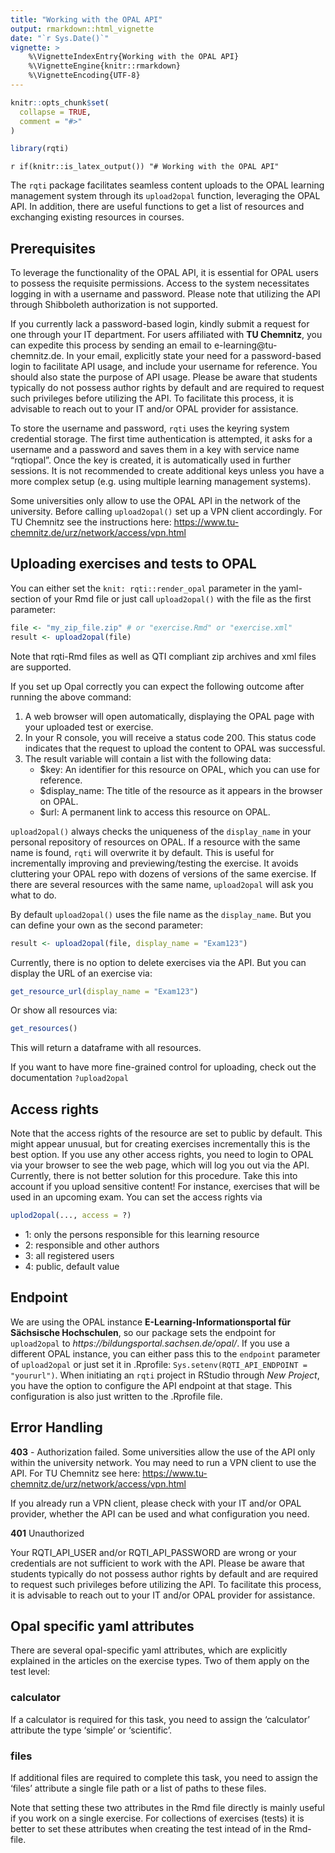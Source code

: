 ```yaml
---
title: "Working with the OPAL API" 
output: rmarkdown::html_vignette
date: "`r Sys.Date()`"
vignette: >
    %\VignetteIndexEntry{Working with the OPAL API}
    %\VignetteEngine{knitr::rmarkdown}
    %\VignetteEncoding{UTF-8}
---
```


```r
knitr::opts_chunk$set(
  collapse = TRUE,
  comment = "#>"
)
```
```r
library(rqti)
```

`r if(knitr::is_latex_output()) "# Working with the OPAL API"`

The `rqti` package facilitates seamless content uploads to the OPAL learning management system through its `upload2opal` function, leveraging the OPAL API. In addition, there are useful functions to get a list of resources and exchanging existing resources in courses.

## Prerequisites

To leverage the functionality of the OPAL API, it is essential for OPAL users to possess the requisite permissions. Access to the system necessitates logging in with a username and password. Please note that utilizing the API through Shibboleth authorization is not supported.

If you currently lack a password-based login, kindly submit a request for one through your IT department. For users affiliated with **TU Chemnitz**, you can expedite this process by sending an email to e-learning@tu-chemnitz.de. In your email, explicitly state your need for a password-based login to facilitate API usage, and include your username for reference. You should also state the purpose of API usage. Please be aware that students typically do not possess author rights by default and are required to request such privileges before utilizing the API. To facilitate this process, it is advisable to reach out to your IT and/or OPAL provider for assistance.

To store the username and password, `rqti` uses the keyring system credential storage. The first time authentication is attempted, it asks for a username and a password and saves them in a key with service name "rqtiopal". Once the key is created, it is automatically used in further sessions. It is not recommended to create additional keys unless you have a more complex setup (e.g. using multiple learning management systems).

Some universities only allow to use the OPAL API in the network of the university. Before calling `upload2opal()` set up a VPN client accordingly. 
For TU Chemnitz see the instructions here: <https://www.tu-chemnitz.de/urz/network/access/vpn.html>

## Uploading exercises and tests to OPAL

You can either set the `knit: rqti::render_opal` parameter in the yaml-section of your Rmd file or just call `upload2opal()` with the file as the first parameter:

```r
file <- "my_zip_file.zip" # or "exercise.Rmd" or "exercise.xml"
result <- upload2opal(file)
```

Note that rqti-Rmd files as well as QTI compliant zip archives and xml files are supported.

If you set up Opal correctly you can expect the following outcome after running the above command:

1. A web browser will open automatically, displaying the OPAL page with your uploaded test or exercise.
2. In your R console, you will receive a status code 200. This status code indicates that the request to upload the content to OPAL was successful.
3. The result variable will contain a list with the following data:
    - $key: An identifier for this resource on OPAL, which you can use for reference.
    - $display_name: The title of the resource as it appears in the browser on OPAL.
    - $url: A permanent link to access this resource on OPAL.

`upload2opal()` always checks the uniqueness of the `display_name` in your personal repository of resources on OPAL. If a resource with the same name is found, `rqti` will overwrite it by default. This is useful for incrementally improving and previewing/testing the exercise. It avoids cluttering your OPAL repo with dozens of versions of the same exercise. If there are several resources with the same name, `upload2opal` will ask you what to do.

By default `upload2opal()` uses the file name as the `display_name`. But you can define your own as the second parameter:

```r
result <- upload2opal(file, display_name = "Exam123")
```

Currently, there is no option to delete exercises via the API. But you can display the URL of an exercise via:

```r
get_resource_url(display_name = "Exam123")
```

Or show all resources via:

```r
get_resources()
```

This will return a dataframe with all resources.
 
If you want to have more fine-grained control for uploading, check out the documentation `?upload2opal`

## Access rights

Note that the access rights of the resource are set to public by default. This might appear unusual, but for creating exercises incrementally this is the best option. If you use any other access rights, you need to login to OPAL via your browser to see the web page, which will log you out via the API. Currently, there is not better solution for this procedure. Take this into account if you upload sensitive content! For instance, exercises that will be used in an upcoming exam. You can set the access rights via

```r
uplod2opal(..., access = ?)
```

- 1: only the persons responsible for this learning resource
- 2: responsible and other authors
- 3: all registered users
- 4: public, default value

## Endpoint

We are using the OPAL instance **E-Learning-Informationsportal für Sächsische Hochschulen**, so our package sets the endpoint for `upload2opal` to *https://bildungsportal.sachsen.de/opal/*. If you use a different OPAL instance, you can either pass this to the `endpoint` parameter of `upload2opal` or just set it in .Rprofile: `Sys.setenv(RQTI_API_ENDPOINT = "yoururl")`. When initiating an `rqti` project in RStudio through *New Project*, you have the option to configure the API endpoint at that stage. This configuration is also just written to the .Rprofile file.

## Error Handling

**403** - Authorization failed. Some universities allow the use of the API only within the university network. You may need to run a VPN client to use the API. 
For TU Chemnitz see here: <https://www.tu-chemnitz.de/urz/network/access/vpn.html>

If you already run a VPN client, please check with your IT and/or OPAL provider, whether the API can be used and what configuration you need.

**401** Unauthorized

Your RQTI_API_USER and/or RQTI_API_PASSWORD are wrong or your credentials are not sufficient to work with the API. Please be aware that students typically do not possess author rights by default and are required to request such privileges before utilizing the API. To facilitate this process, it is advisable to reach out to your IT and/or OPAL provider for assistance.

## Opal specific yaml attributes

There are several opal-specific yaml attributes, which are explicitly explained in the articles on the exercise types. Two of them apply on the test level:

### calculator

If a calculator is required for this task, you need to assign the 'calculator' attribute the type 'simple' or 'scientific'.

### files

If additional files are required to complete this task, you need to assign the 'files' attribute a single file path or a list of paths to these files.

Note that setting these two attributes in the Rmd file directly is mainly useful if you work on a single exercise. For collections of exercises (tests) it is better to set these attributes when creating the test intead of in the Rmd-file.
